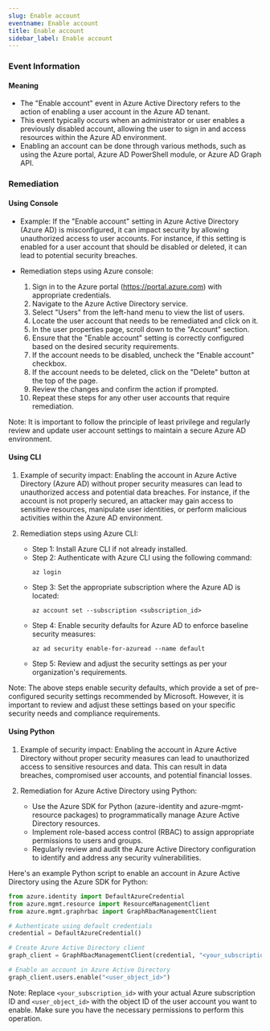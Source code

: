 ```yaml
--- 
slug: Enable account
eventname: Enable account
title: Enable account
sidebar_label: Enable account
---
```

                       
### Event Information

#### Meaning

- The "Enable account" event in Azure Active Directory refers to the action of enabling a user account in the Azure AD tenant.
- This event typically occurs when an administrator or user enables a previously disabled account, allowing the user to sign in and access resources within the Azure AD environment.
- Enabling an account can be done through various methods, such as using the Azure portal, Azure AD PowerShell module, or Azure AD Graph API.

### Remediation

#### Using Console

- Example: If the "Enable account" setting in Azure Active Directory (Azure AD) is misconfigured, it can impact security by allowing unauthorized access to user accounts. For instance, if this setting is enabled for a user account that should be disabled or deleted, it can lead to potential security breaches.

- Remediation steps using Azure console:
  1. Sign in to the Azure portal (https://portal.azure.com) with appropriate credentials.
  2. Navigate to the Azure Active Directory service.
  3. Select "Users" from the left-hand menu to view the list of users.
  4. Locate the user account that needs to be remediated and click on it.
  5. In the user properties page, scroll down to the "Account" section.
  6. Ensure that the "Enable account" setting is correctly configured based on the desired security requirements.
  7. If the account needs to be disabled, uncheck the "Enable account" checkbox.
  8. If the account needs to be deleted, click on the "Delete" button at the top of the page.
  9. Review the changes and confirm the action if prompted.
  10. Repeat these steps for any other user accounts that require remediation.

Note: It is important to follow the principle of least privilege and regularly review and update user account settings to maintain a secure Azure AD environment.

#### Using CLI

1. Example of security impact: Enabling the account in Azure Active Directory (Azure AD) without proper security measures can lead to unauthorized access and potential data breaches. For instance, if the account is not properly secured, an attacker may gain access to sensitive resources, manipulate user identities, or perform malicious activities within the Azure AD environment.

2. Remediation steps using Azure CLI:
   - Step 1: Install Azure CLI if not already installed.
   - Step 2: Authenticate with Azure CLI using the following command:
     ```
     az login
     ```
   - Step 3: Set the appropriate subscription where the Azure AD is located:
     ```
     az account set --subscription <subscription_id>
     ```
   - Step 4: Enable security defaults for Azure AD to enforce baseline security measures:
     ```
     az ad security enable-for-azuread --name default
     ```
   - Step 5: Review and adjust the security settings as per your organization's requirements.

Note: The above steps enable security defaults, which provide a set of pre-configured security settings recommended by Microsoft. However, it is important to review and adjust these settings based on your specific security needs and compliance requirements.

#### Using Python

1. Example of security impact: Enabling the account in Azure Active Directory without proper security measures can lead to unauthorized access to sensitive resources and data. This can result in data breaches, compromised user accounts, and potential financial losses.

2. Remediation for Azure Active Directory using Python:
   - Use the Azure SDK for Python (azure-identity and azure-mgmt-resource packages) to programmatically manage Azure Active Directory resources.
   - Implement role-based access control (RBAC) to assign appropriate permissions to users and groups.
   - Regularly review and audit the Azure Active Directory configuration to identify and address any security vulnerabilities.

Here's an example Python script to enable an account in Azure Active Directory using the Azure SDK for Python:

```python
from azure.identity import DefaultAzureCredential
from azure.mgmt.resource import ResourceManagementClient
from azure.mgmt.graphrbac import GraphRbacManagementClient

# Authenticate using default credentials
credential = DefaultAzureCredential()

# Create Azure Active Directory client
graph_client = GraphRbacManagementClient(credential, "<your_subscription_id>")

# Enable an account in Azure Active Directory
graph_client.users.enable("<user_object_id>")
```

Note: Replace `<your_subscription_id>` with your actual Azure subscription ID and `<user_object_id>` with the object ID of the user account you want to enable. Make sure you have the necessary permissions to perform this operation.


 